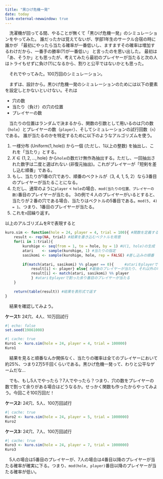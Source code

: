 ```yaml
---
title: "黒ひげ危機一発"
date: today
link-external-newwindow: true
---
```


　洗濯機が回ってる間、やることが無くて「黒ひげ危機一発」のシミュレーションをやってみた。 誰だったかは覚えてないが、学部1年生のサークル合宿の時に誰かが 「最初にやったら当たる確率が一番低いし、ますますその確率は増加するわけだから、一番手の勝率(?)が一番低い」 と言ったのを思い出した。 最初は「あ、そうか」とも思ったが、考えてみたら最初のプレイヤーが当たると次の人はトライもせずに負け(?)になるから、割りと公平ではないかとも思った。

　それでやってみた。100万回のシミュレーション。
 
　まずは、設計から。黒ひげ危機一発のシミュレーションのためには以下の要素を設定しとかないといけない。それは

* 穴の数
* 当たり（負け）の穴の位置
* プレイヤーの数

　当たりの位置はランダムで決まるから、関数の引数として用いるのは穴の数（`hole`）とプレイヤーの数（`player`）、そしてシミュレーションの試行回数（`n`）である。 誰が当たるのかを特定するために以下のようなアルゴリズムを使う。

1. 一様分布 ($\mbox{Uniform}(1, \text{hole})$) から一個 (ただし、1以上の整数) を抽出し、これを「当たり」とする。
2. $X \in \{1, 2, ..., \text{hole}\}$ から`hole`の数だけ無作為抽出する。ただし、一回抽出された数字は二度と選ばれない (非復元抽出)。これがプレイヤーが「短剣を差し込む順番」である。
3. もし、当たりが1番の穴であり、順番のベクトルが（3, 4, 1, 5, 2）なら3番目のプレイヤーが当たることになる。
4. ただし、通常のように`player` < `hole`の場合、`mod(当たりの位置、プレイヤーの数)`番目のプレイヤーが当たる。 3の例で４人のプレイヤーがいるとすると、当たりが２番の穴である場合、当たりはベクトルの5番目である。`mod(5, 4) = 1`、つまり、1番目のプレイヤーが当たる。
5. これを`n`回繰り返す。

以上のアルゴリズムをRで表現すると

```r
kuro.sim <- function(hole = 24, player = 4, trial = 100){ #関数を定義する
    result <- rep(NA, trial) #結果を書き込むベクトルを用意
    for(i in 1:trial){
        kurohige <- seq(from = 1, to = hole, by = 1) #U(1, hole)の生成
        atari    <- sample(kurohige, 1) #当たりの指定
        sasikomi <- sample(kurohige, hole, rep = FALSE) #差し込みの順番
        
        if(match(atari, sasikomi) %% player == 0){     #atariをplayerで割って余りが0なら
            result[i] <- player} else{ #最後のプレイヤーが当たり、それ以外の場合は
            result[i] <- match(atari, sasikomi) %% player
            } #atariをplayerで割った余り番目のプレイヤーが当たる
    }
    
    return(table(result)) #結果を表形式で返す
}
```

　結果を確認してみよう。

**ケース1:** 24穴、4人、10万回試行

```r
#| echo: false
set.seed(19861008)
```

```r
#| cache: true
Kuro1 <- kuro.sim(hole = 24, player = 4, trial = 100000)
Kuro1
```

　結果を見ると順番なんか関係なく、当たりの確率は全てのブレイヤーにおいて約25%、つまり2万5千回くらいである。黒ひげ危機一発って、わりと公平なゲームだな...

　でも、もし5人でやったら？7人でやったら？つまり、穴の数をプレイヤーの数で割って余りがある場合はどうなるか。せっかく関数も作ったからやってみよう。今回こそ100万回だ！

**ケース2:** 24穴、5人、100万回試行

```r
#| cache: true
Kuro2 <- kuro.sim(hole = 24, player = 5, trial = 1000000)
Kuro2
```

**ケース3:** 24穴、7人、100万回試行

```r
#| cache: true
Kuro3 <- kuro.sim(hole = 24, player = 7, trial = 1000000)
Kuro3
```

　5人の場合は5番目のプレイヤーが、7人の場合は4番目以降のプレイヤーが当たる確率が確実に下る。つまり、`mod(hole, player)`番目以降のプレイヤーが当たる確率が低い。